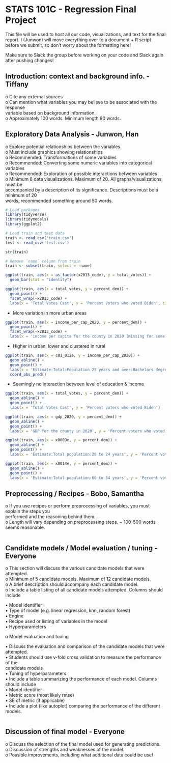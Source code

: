# STATS 101C - Regression Final Project

This file will be used to host all our code, visualizations, and text for the final report. I (Junwon) will move everything over to a document + R script before we submit, so don't worry about the formatting here!

Make sure to Slack the group before working on your code and Slack again after pushing changes!

## Introduction: context and background info. - Tiffany

o Cite any external sources\
o Can mention what variables you may believe to be associated with the response\
variable based on background information.\
o Approximately 100 words. Minimum length 80 words.

## Exploratory Data Analysis - Junwon, Han

o Explore potential relationships between the variables.\
o Must include graphics showing relationships\
o Recommended: Transformations of some variables\
o Recommended: Converting some numeric variables into categorical variables\
o Recommended: Exploration of possible interactions between variables\
o Minimum 8 data visualizations. Maximum of 20. All graphs/visualizations must be\
accompanied by a description of its significance. Descriptions must be a minimum of 20\
words, recommended something around 50 words.

```r
# Load packages
library(tidyverse)
library(tidymodels)
library(ggplot2)
```

```r
# Load train and test data
train <- read_csv('train.csv')
test <- read_csv('test.csv')
```

```r
str(train)
```

```r
# Remove `name` column from train
train <- subset(train, select = -name)
```

```r
ggplot(train, aes(x = as_factor(x2013_code), y = total_votes)) +
  geom_bar(stat = "identity")
```

```r
ggplot(train, aes(x = total_votes, y = percent_dem)) +
  geom_point() +
  facet_wrap(~x2013_code) +
  labs(x = 'Total Votes Cast', y = 'Percent voters who voted Biden', title = 'Biden voters vs Total votes by urban/rural code')
```

-   More variation in more urban areas

```r
ggplot(train, aes(x = income_per_cap_2020, y = percent_dem)) +
  geom_point() +
  facet_wrap(~x2013_code) +
  labs(x = 'income per capita for the county in 2020 (missing for some counties)', y = 'Percent voters who voted Biden', title = 'Biden voters vs Income per capita by urban/rural code')
```

-   Higher in urban, lower and clustered in rural

```r
ggplot(train, aes(x = c01_012e, y = income_per_cap_2020)) +
  geom_abline() +
  geom_point() +
  labs(x = 'Estimate:Total:Population 25 years and over:Bachelors degree', y = 'income per capita for the county in 2020 (missing for some counties)', title = '') +
  coord_obs_pred()
```

-   Seemingly no interaction between level of education & income

```r
ggplot(train, aes(x = total_votes, y = percent_dem)) +
  geom_abline() +
  geom_point() +
  labs(x = 'Total Votes Cast', y = 'Percent voters who voted Biden')
```

```r
ggplot(train, aes(x = gdp_2020, y = percent_dem)) +
  geom_abline() +
  geom_point() +
  labs(x = 'GDP for the county in 2020', y = 'Percent voters who voted Biden')
```

```r
ggplot(train, aes(x = x0009e, y = percent_dem)) +
  geom_abline() +
  geom_point() +
  labs(x = 'Estimate:Total population:20 to 24 years', y = 'Percent voters who voted Biden')
```

```r
ggplot(train, aes(x = x0014e, y = percent_dem)) +
  geom_abline() +
  geom_point() +
  labs(x = 'Estimate:Total population:60 to 64 years', y = 'Percent voters who voted Biden')
```

## Preprocessing / Recipes - Bobo, Samantha

o If you use recipes or perform preprocessing of variables, you must explain the steps you\
performed and the reasoning behind them.\
o Length will vary depending on preprocessing steps. \~ 100-500 words seems reasonable.

```r

```

## Candidate models / Model evaluation / tuning - Everyone

o This section will discuss the various candidate models that were attempted.\
o Minimum of 5 candidate models. Maximum of 12 candidate models.\
o A brief description should accompany each candidate model.\
o Include a table listing of all candidate models attempted. Columns should include

▪ Model identifier\
▪ Type of model (e.g. linear regression, knn, random forest)\
▪ Engine\
▪ Recipe used or listing of variables in the model\
▪ Hyperparameters

o Model evaluation and tuning

▪ Discuss the evaluation and comparison of the candidate models that were\
attempted.\
▪ Students should use v-fold cross validation to measure the performance of the\
candidate models\
▪ Tuning of hyperparameters\
▪ Include a table summarizing the performance of each model. Columns should include\
• Model identifier\
• Metric score (most likely rmse)\
• SE of metric (if applicable)\
▪ Include a plot (like autoplot) comparing the performance of the different models.

```r

```

## Discussion of final model - Everyone

o Discuss the selection of the final model used for generating predictions.\
o Discussion of strengths and weaknesses of the model.\
o Possible improvements, including what additional data could be usef
